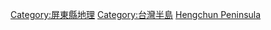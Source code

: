 {{catmore}}
[[Category:屏東縣地理|Category:屏東縣地理]]
[[Category:台灣半島|Category:台灣半島]]
[[Category:以半島命名的分類|Hengchun Peninsula]]